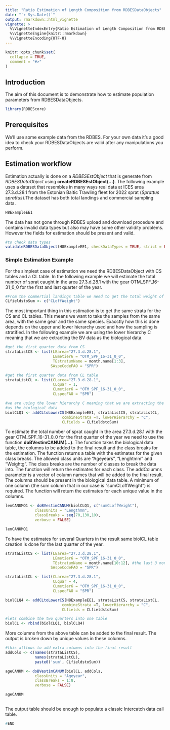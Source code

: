 ```yaml
---
title: "Ratio Estimation of Length Composition from RDBESDataObjects"
date: "`r Sys.Date()`"
output: rmarkdown::html_vignette
vignette: >
  %\VignetteIndexEntry{Ratio Estimation of Length Composition from RDBESDataObjects}
  %\VignetteEngine{knitr::rmarkdown}
  %\VignetteEncoding{UTF-8}
---
```


```r
knitr::opts_chunk$set(
  collapse = TRUE,
  comment = "#>"
)
```


## Introduction 

The aim of this document is to demonstrate how to estimate population parameters from RDBESDataObjects. 

```r
library(RDBEScore)
```

## Prerequisites

We'll use some example data from the RDBES.  For your own data it's a good idea to check your RDBESDataObjects are valid after any manipulations you perform.


## Estimation workflow

Estimation actually  is done on a *RDBESEstObject* that is generate from *RDBESDataObject* using **createRDBESEstObject(...)**. The following example uses a dataset that  resembles in many ways real data at ICES area 27.3.d.28.1 from the Estonian Baltic Trawling fleet for 2022 sprat (*Sprattus sprattus*).The dataset has both total landings and commercial sampling data.

```r
H8ExampleEE1
```
The data has not gone through RDBES upload and download procedure and  contains invalid data types but also may have some other validity problems. However the fields for estimation should be present and valid.
```r
#to check data types
validateRDBESDataObject(H8ExampleEE1, checkDataTypes = TRUE, strict = FALSE)
```




### Simple Estimation Example


For the simplest case of estimation we need the RDBESDataObject with CS tables and a CL table. In the following example we will estimate the total number of sprat caught in the area 27.3.d.28.1 with the gear OTM_SPF_16-31_0_0 for the first and last quarter of the year.

```r
#From the commertial landings table we need to get the total weight of the catches
CLfieldstoSum <- c("CLoffWeight")
```

The most important thing in this estimation is to get the same strata for the CS and CL tables. This means we want to take the samples from the same area, with the same gear and the same species. Exacctly how this is done depends on the upper and lower hierarchy used and how the sampling is stratified. In the following example we are using the lower hierarchy C meaning that we are extracting the BV data as the biological data. 

```r
#get the first quarter data from CS 
strataListCS <- list(LEarea="27.3.d.28.1",
                     LEmetier6 = "OTM_SPF_16-31_0_0",
                     TEstratumName = month.name[1:3],
                    SAspeCodeFAO = "SPR")

#get the first quarter data from CL table
strataListCL <- list(CLarea="27.3.d.28.1",
                     CLquar = 1,
                     CLmetier6 = "OTM_SPF_16-31_0_0",
                     CLspecFAO = "SPR")

#we are using the lower hierarchy C meaning that we are extracting the BV data
#as the biological data
biolCLQ1 <- addCLtoLowerCS(H8ExampleEE1, strataListCS, strataListCL,
                         combineStrata =T, lowerHierarchy = "C",
                         CLfields = CLfieldstoSum)
```

To estimate the total number of sprat caught in the area 27.3.d.28.1 with the gear OTM_SPF_16-31_0_0 for the first quarter of the year we need to use the function **doBVestimCANUM(...)**. The function takes the biological data table, the columns to be added to the final result and the class breaks for the estimation. The function returns a table with the estimates for the given class breaks.
The allowed class units are "Ageyears", "Lenghtmm" and "Weightg". The class breaks are the number of classes to break the data into. The function will return the estimates for each class.
The addColumns parameter is a vector of column names that will be added to the final result. The columns should be present in the biological data table. A minimum of one column (the sum column that in our case is "sumCLoffWeight") is required. The function will return the estimates for each unique value in the columns.

```r
lenCANUMQ1 <- doBVestimCANUM(biolCLQ1, c("sumCLoffWeight"),
             classUnits = "Lengthmm",
             classBreaks = seq(70,130,10),
             verbose = FALSE)

lenCANUMQ1
```


To have the estimates for several Quarters in the result same biolCL table creation is done for the last quarter of the year. 

```r
strataListCS <- list(LEarea="27.3.d.28.1",
                     LEmetier6 = "OTM_SPF_16-31_0_0",
                     TEstratumName = month.name[10:12], #the last 3 months of the year
                    SAspeCodeFAO = "SPR")

strataListCL <- list(CLarea="27.3.d.28.1",
                     CLquar = 4,
                     CLmetier6 = "OTM_SPF_16-31_0_0",
                     CLspecFAO = "SPR")

biolCLQ4 <- addCLtoLowerCS(H8ExampleEE1, strataListCS, strataListCL,
                         combineStrata =T, lowerHierarchy = "C",
                         CLfields = CLfieldstoSum)
```

```r
#lets combine the two quarters into one table
biolCL <- rbind(biolCLQ1, biolCLQ4)
```

More columns from the above table can be added to the final result. The output is broken down by unique values in these columns.

```r
#this alllows to add extra columns into the final result 
addCols <- c(names(strataListCS),
             names(strataListCL),
             paste0('sum', CLfieldstoSum))

ageCANUM <- doBVestimCANUM(biolCL, addCols,
             classUnits = "Ageyear",
             classBreaks = 1:8,
             verbose = FALSE)

ageCANUM
             
```


The output table should be enough to populate a classic Intercatch data call table. 







```r

#END
```

